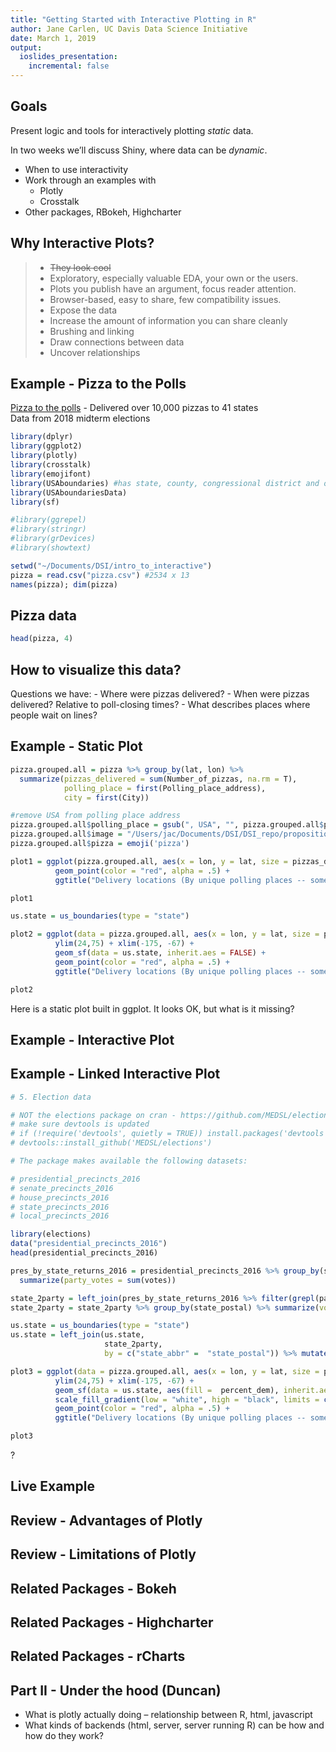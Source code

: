 ```yaml
---
title: "Getting Started with Interactive Plotting in R"
author: Jane Carlen, UC Davis Data Science Initiative
date: March 1, 2019
output: 
  ioslides_presentation:
    incremental: false
---
```


## Goals

Present logic and tools for interactively plotting *static* data. 

In two weeks we'll discuss Shiny, where data can be *dynamic*.

- When to use interactivity
- Work through an examples with
    - Plotly  
    - Crosstalk  
- Other packages, RBokeh, Highcharter  

<!--look more into leaflet-->
<!-- which ones have ability to write your own js to add to event handlers-->


## Why Interactive Plots?

> - ~~They look cool~~
> - Exploratory, especially valuable EDA, your own or the users.
    + Plots you publish have an argument, focus reader attention.
> - Browser-based, easy to share, few compatibility issues.
> - Expose the data
> - Increase the amount of information you can share cleanly
> - Brushing and linking
    + Draw connections between data
    + Uncover relationships

<!-- Best practices for interactivity. One slide? Sprinkled throughout? -->

## Example - Pizza to the Polls

[Pizza to the polls](https://polls.pizza/) - Delivered over 10,000 pizzas to 41 states    
Data from 2018 midterm elections

<!-- I used google map API to get lat/long, standardized variable names, removed some unnecessary fields,
("X", "Other.Info", "Contact.Info", "Slack.Thread", "Pizza.phone.number", "Slack.ID", "Twitter.Thread", "Tweet.ID"),
and removed 14 missing-address rows from the original data -->

```r
library(dplyr)
library(ggplot2)
library(plotly)
library(crosstalk)
library(emojifont)
library(USAboundaries) #has state, county, congressional district and other shape files
library(USAboundariesData)
library(sf)

#library(ggrepel)
#library(stringr)
#library(grDevices)
#library(showtext)

```


```r
setwd("~/Documents/DSI/intro_to_interactive")
pizza = read.csv("pizza.csv") #2534 x 13
names(pizza); dim(pizza)
```

## Pizza data {.smaller}

```r
head(pizza, 4)
```

## How to visualize this data? {}

Questions we have:
- Where were pizzas delivered? 
- When were pizzas delivered? Relative to poll-closing times?
- What describes places where people wait on lines?

## Example - Static Plot

```r

pizza.grouped.all = pizza %>% group_by(lat, lon) %>% 
  summarize(pizzas_delivered = sum(Number_of_pizzas, na.rm = T),
            polling_place = first(Polling_place_address),
            city = first(City))

#remove USA from polling place address
pizza.grouped.all$polling_place = gsub(", USA", "", pizza.grouped.all$polling_place)
pizza.grouped.all$image = "/Users/jac/Documents/DSI/DSI_repo/proposition_fest/pizza_icon_small.png"
pizza.grouped.all$pizza = emoji('pizza')

plot1 = ggplot(pizza.grouped.all, aes(x = lon, y = lat, size = pizzas_delivered)) + 
          geom_point(color = "red", alpha = .5) + 
          ggtitle("Delivery locations (By unique polling places -- some overlap)")

plot1

us.state = us_boundaries(type = "state")

plot2 = ggplot(data = pizza.grouped.all, aes(x = lon, y = lat, size = pizzas_delivered)) + 
          ylim(24,75) + xlim(-175, -67) +
          geom_sf(data = us.state, inherit.aes = FALSE) +
          geom_point(color = "red", alpha = .5) + 
          ggtitle("Delivery locations (By unique polling places -- some overlap)")

plot2


```


Here is a static plot built in ggplot. It looks OK, but what is it missing?

## Example - Interactive Plot

<!--Pizza plot or other example -->

## Example - Linked Interactive Plot

```r

# 5. Election data

# NOT the elections package on cran - https://github.com/MEDSL/elections/blob/master/README.md
# make sure devtools is updated
# if (!require('devtools', quietly = TRUE)) install.packages('devtools')
# devtools::install_github('MEDSL/elections') 

# The package makes available the following datasets:

# presidential_precincts_2016
# senate_precincts_2016
# house_precincts_2016
# state_precincts_2016
# local_precincts_2016

library(elections)
data("presidential_precincts_2016")
head(presidential_precincts_2016)

pres_by_state_returns_2016 = presidential_precincts_2016 %>% group_by(state_postal, party) %>%
  summarize(party_votes = sum(votes))

state_2party = left_join(pres_by_state_returns_2016 %>% filter(grepl(party, pattern="[D|d]emocrat")), pres_by_state_returns_2016 %>% filter(grepl(party, pattern="[R|r]epublican")), by = "state_postal")
state_2party = state_2party %>% group_by(state_postal) %>% summarize(votes.dem = sum(party_votes.x), votes.rep = sum(party_votes.y))

us.state = us_boundaries(type = "state")
us.state = left_join(us.state,
                     state_2party,
                     by = c("state_abbr" =  "state_postal")) %>% mutate(percent_dem = votes.dem/(votes.dem + votes.rep))

plot3 = ggplot(data = pizza.grouped.all, aes(x = lon, y = lat, size = pizzas_delivered)) + 
          ylim(24,75) + xlim(-175, -67) +
          geom_sf(data = us.state, aes(fill =  percent_dem), inherit.aes = FALSE) +
          scale_fill_gradient(low = "white", high = "black", limits = c(0,1)) + 
          geom_point(color = "red", alpha = .5) + 
          ggtitle("Delivery locations (By unique polling places -- some overlap)")

plot3


```


<!--Pizza plot or other example -->


<!--  Closeness of election outcomes --> 
<!-- filters on pizzas to show --> ?

## Live Example

<!-- Now we code an example ourselves (leave presentation). Stay with pizza example and data?-->

## Review - Advantages of Plotly

## Review - Limitations of Plotly

## Related Packages - Bokeh

## Related Packages - Highcharter

## Related Packages - rCharts



## Part II - Under the hood (Duncan)

- What is plotly actually doing -- relationship between R, html, javascript
- What kinds of backends (html, server, server running R) can be how and how do they work?
